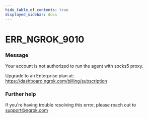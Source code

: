 ```yaml
---
hide_table_of_contents: true
displayed_sidebar: docs
---
```



# ERR_NGROK_9010

### Message

Your account is not authorized to run the agent with socks5 proxy.

Upgrade to an Enterprise plan at: https://dashboard.ngrok.com/billing/subscription

### Further help

If you're having trouble resolving this error, please reach out to [support@ngrok.com](mailto:support@ngrok.com?subject=Help%20with%20ERR_NGROK_9010)

<ErrorDetails error="err_ngrok_9010" />
